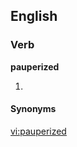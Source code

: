 ==English==

===Verb===
'''pauperized'''

# {{past of|[[pauperize]]}}

====Synonyms====
{{saurus|poor|impoverished}}

[[vi:pauperized]]